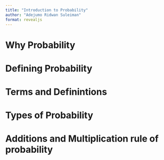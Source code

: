 ```yaml
---
title: "Introduction to Probability"
author: "Adejumo Ridwan Suleiman"
format: revealjs
---
```


# Why Probability



# Defining Probability


# Terms and Definintions


# Types of Probability


# Additions and Multiplication rule of probability
